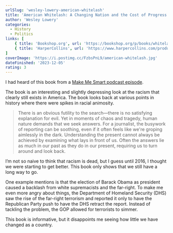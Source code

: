 ```yaml
---
urlSlug: 'wesley-lowery-american-whitelash'
title: 'American Whitelash: A Changing Nation and the Cost of Progress'
author: 'Wesley Lowery'
categories:
  - History
  - Politics
links: [
    { title: 'Bookshop.org', url: 'https://bookshop.org/p/books/whitelash-hope-and-horror-in-a-changing-america-wesley-lowery/17944198?ean=9780358393269' },
    { title: 'HarperCollins', url: 'https://www.harpercollins.com/products/american-whitelash-wesley-lowery?variant=40902969983010' }
]
coverImage: 'https://i.postimg.cc/FzbsPnL9/american-whitelash.jpg'
dateFinished: '2023-12-05'
rating: 3
---
```


I had heard of this book from a [Make Me Smart podcast episode](https://www.marketplace.org/shows/make-me-smart/).

The book is an interesting and slightly depressing look at the racism that clearly still exists in America. The book looks back at various points in history where there were spikes in racial animosity.

> There is an obvious futility to the search—there is no satisfying explanation for evil. Yet in moments of chaos and tragedy, human nature demands that we seek answers. For a journalist, the busywork of reporting can be soothing, even if it often feels like we're groping aimlessly in the dark. Understanding the present cannot always be achieved by examining what lays in front of us. Often the answers lie as much in our past as they do in our present, requiring us to turn around and look back.

I’m not so naive to think that racism is dead, but I guess until 2016, I thought we were starting to get better. This book only shows that we still have a long way to go.

One example mentions is that the election of Barack Obama as president caused a backlash from white supremacists and the far-right. To make me even more angry about things, the Department of Homeland Security (DHS) saw the rise of the far-right terrorism and reported it only to have the Republican Party push to have the DHS retract the report. Instead of tackling the problem, the GOP allowed for terrorists to simmer.

This book is informative, but it disappoints me seeing how little we have changed as a country.